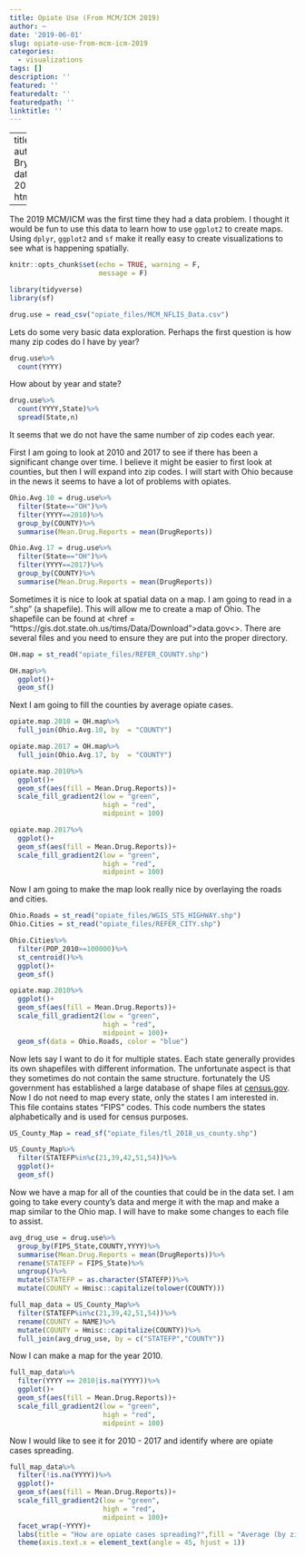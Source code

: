 ```yaml
---
title: Opiate Use (From MCM/ICM 2019)
author: ~
date: '2019-06-01'
slug: opiate-use-from-mcm-icm-2019
categories: 
  - visualizations
tags: []
description: ''
featured: ''
featuredalt: ''
featuredpath: ''
linktitle: ''
---
```

---
title: "Opiates"
author: "MAJ Bryan Adams"
date: "May 1, 2019"
output: html_document


---

The 2019 MCM/ICM was the first time they had a data problem.  I thought it would be fun to use this data to learn how to use `ggplot2` to create maps.  Using `dplyr`, `ggplot2` and `sf` make it really easy to create visualizations to see what is happening spatially.  

```r
knitr::opts_chunk$set(echo = TRUE, warning = F,
                      message = F)
```



```r
library(tidyverse)
library(sf)
```

```r
drug.use = read_csv("opiate_files/MCM_NFLIS_Data.csv")
```


Lets do some very basic data exploration.  Perhaps the first question is how many zip codes do I have by year?

```r
drug.use%>%
  count(YYYY)
```

How about by year and state?

```r
drug.use%>%
  count(YYYY,State)%>%
  spread(State,n)
```

It seems that we do not have the same number of zip codes each year.  

First I am going to look at 2010 and 2017 to see if there has been a significant change over time.  I believe it might be easier to first look at counties, but then I will expand into zip codes.  I will start with Ohio because in the news it seems to have a lot of problems with opiates.

```r
Ohio.Avg.10 = drug.use%>%
  filter(State=="OH")%>%
  filter(YYYY==2010)%>%
  group_by(COUNTY)%>%
  summarise(Mean.Drug.Reports = mean(DrugReports))
```

```r
Ohio.Avg.17 = drug.use%>%
  filter(State=="OH")%>%
  filter(YYYY==2017)%>%
  group_by(COUNTY)%>%
  summarise(Mean.Drug.Reports = mean(DrugReports))
```


Sometimes it is nice to look at spatial data on a map.  I am going to read in a ".shp" (a shapefile).  This will allow me to create a map of Ohio.  The shapefile can be found at <href = "https://gis.dot.state.oh.us/tims/Data/Download">data.gov<>.  There are several files and you need to ensure they are put into the proper directory.   

```r
OH.map = st_read("opiate_files/REFER_COUNTY.shp")
```


```r
OH.map%>%
  ggplot()+
  geom_sf()
```

Next I am going to fill the counties by average opiate cases.

```r
opiate.map.2010 = OH.map%>%
  full_join(Ohio.Avg.10, by  = "COUNTY")

opiate.map.2017 = OH.map%>%
  full_join(Ohio.Avg.17, by  = "COUNTY")
```

```r
opiate.map.2010%>%
  ggplot()+
  geom_sf(aes(fill = Mean.Drug.Reports))+
  scale_fill_gradient2(low = "green",
                       high = "red",
                       midpoint = 100)
```

```r
opiate.map.2017%>%
  ggplot()+
  geom_sf(aes(fill = Mean.Drug.Reports))+
  scale_fill_gradient2(low = "green",
                       high = "red",
                       midpoint = 100)
```


Now I am going to make the map look really nice by overlaying the roads and cities.

```r
Ohio.Roads = st_read("opiate_files/WGIS_STS_HIGHWAY.shp")
Ohio.Cities = st_read("opiate_files/REFER_CITY.shp")

Ohio.Cities%>%
  filter(POP_2010>=100000)%>%
  st_centroid()%>%
  ggplot()+
  geom_sf()
```

```r
opiate.map.2010%>%
  ggplot()+
  geom_sf(aes(fill = Mean.Drug.Reports))+
  scale_fill_gradient2(low = "green",
                       high = "red",
                       midpoint = 100)+
  geom_sf(data = Ohio.Roads, color = "blue")
```

Now lets say I want to do it for multiple states.  Each state generally provides its own shapefiles with different information.  The unfortunate aspect is that they sometimes do not contain the same structure.  fortunately the US government has established a large database of shape files at <a href = "https://www.census.gov/cgi-bin/geo/shapefiles/index.php">census.gov</a>.  Now I do not need to map every state, only the states I am interested in.  This file contains states "FIPS" codes.  This code numbers the states alphabetically and is used for census purposes.  

```r
US_County_Map = read_sf("opiate_files/tl_2018_us_county.shp")

US_County_Map%>%
  filter(STATEFP%in%c(21,39,42,51,54))%>%
  ggplot()+
  geom_sf()
```

Now we have a map for all of the counties that could be in the data set.  I am going to take every county's data and merge it with the map and make a map similar to the Ohio map.  I will have to make some changes to each file to assist.

```r
avg_drug_use = drug.use%>%
  group_by(FIPS_State,COUNTY,YYYY)%>%
  summarise(Mean.Drug.Reports = mean(DrugReports))%>%
  rename(STATEFP = FIPS_State)%>%
  ungroup()%>%
  mutate(STATEFP = as.character(STATEFP))%>%
  mutate(COUNTY = Hmisc::capitalize(tolower(COUNTY)))

full_map_data = US_County_Map%>%
  filter(STATEFP%in%c(21,39,42,51,54))%>%
  rename(COUNTY = NAME)%>%
  mutate(COUNTY = Hmisc::capitalize(COUNTY))%>%
  full_join(avg_drug_use, by = c("STATEFP","COUNTY"))
```

Now I can make a map for the year 2010.

```r
full_map_data%>%
  filter(YYYY == 2010|is.na(YYYY))%>%
  ggplot()+
  geom_sf(aes(fill = Mean.Drug.Reports))+
  scale_fill_gradient2(low = "green",
                       high = "red",
                       midpoint = 100)
```

Now I would like to see it for 2010 - 2017 and identify where are opiate cases spreading.

```r
full_map_data%>%
  filter(!is.na(YYYY))%>%
  ggplot()+
  geom_sf(aes(fill = Mean.Drug.Reports))+
  scale_fill_gradient2(low = "green",
                       high = "red",
                       midpoint = 100)+
  facet_wrap(~YYYY)+
  labs(title = "How are opiate cases spreading?",fill = "Average (by zip code) \n reported opiate cases")+
  theme(axis.text.x = element_text(angle = 45, hjust = 1))
```


